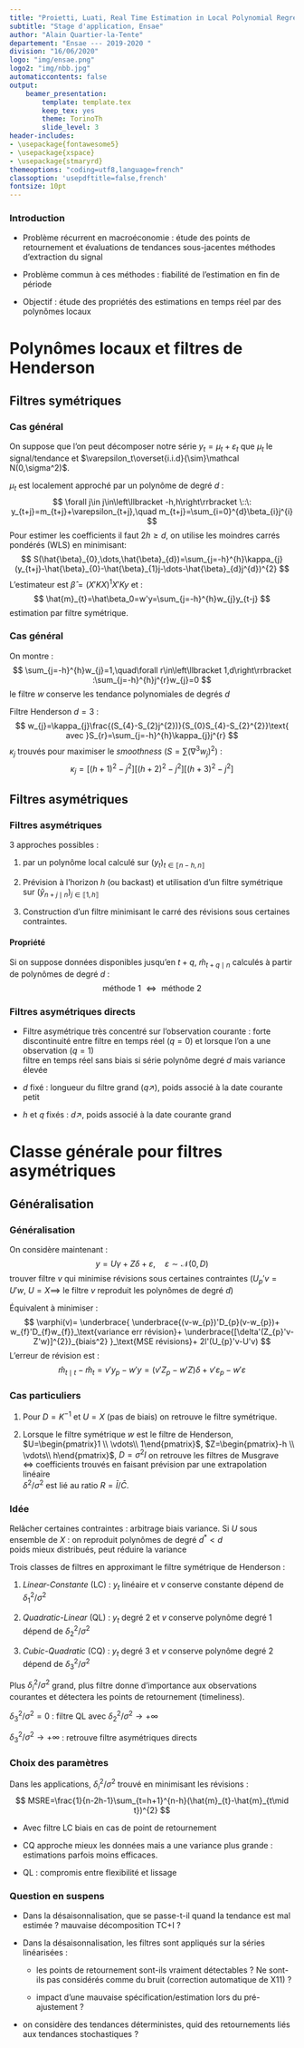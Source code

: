 ```yaml
---
title: "Proietti, Luati, Real Time Estimation in Local Polynomial Regression, with Application to Trend-Cycle Analysis (2008)"
subtitle: "Stage d'application, Ensae"
author: "Alain Quartier-la-Tente"
departement: "Ensae --- 2019-2020 "
division: "16/06/2020"
logo: "img/ensae.png"
logo2: "img/nbb.jpg"
automaticcontents: false
output:
    beamer_presentation:
        template: template.tex
        keep_tex: yes
        theme: TorinoTh
        slide_level: 3
header-includes:
- \usepackage{fontawesome5}
- \usepackage{xspace}
- \usepackage{stmaryrd}
themeoptions: "coding=utf8,language=french"
classoption: 'usepdftitle=false,french'
fontsize: 10pt
---
```


### Introduction

- Problème récurrent en macroéconomie : étude des points de retournement et évaluations de tendances sous-jacentes \faArrowCircleRight{} méthodes d'extraction du signal

- Problème commun à ces méthodes : fiabilité de l'estimation en fin de période

- Objectif : étude des propriétés des estimations en temps réel par des polynômes locaux


# Polynômes locaux et filtres de Henderson

## Filtres symétriques

### Cas général

On suppose que l'on peut décomposer notre série $y_t=\mu_t+\varepsilon_t$ que $\mu_t$ le signal/tendance et $\varepsilon_t\overset{i.i.d}{\sim}\mathcal N(0,\sigma^2)$.

$\mu_t$ est localement approché par un polynôme de degré $d$ :
$$
\forall j\in j\in\left\llbracket -h,h\right\rrbracket \::\: y_{t+j}=m_{t+j}+\varepsilon_{t+j},\quad m_{t+j}=\sum_{i=0}^{d}\beta_{i}j^{i}
$$
\pause
Pour estimer les coefficients il faut $2h \geq d$, on utilise les moindres carrés pondérés (WLS) en minimisant:
$$
S(\hat{\beta}_{0},\dots,\hat{\beta}_{d})=\sum_{j=-h}^{h}\kappa_{j}(y_{t+j}-\hat{\beta}_{0}-\hat{\beta}_{1}j-\dots-\hat{\beta}_{d}j^{d})^{2}
$$
\pause
L'estimateur est $\hat{\beta}=(X'KX)^{1}X'Ky$ et :
$$
\hat{m}_{t}=\hat\beta_0=w'y=\sum_{j=-h}^{h}w_{j}y_{t-j}
$$
\faArrowCircleRight{} estimation par filtre symétrique.

### Cas général
On montre :
$$
\sum_{j=-h}^{h}w_{j}=1,\quad\forall r\in\left\llbracket 1,d\right\rrbracket :\sum_{j=-h}^{h}j^{r}w_{j}=0
$$
\faArrowCircleRight{} le filtre $w$ conserve les tendance polynomiales de degrés $d$

\pause
Filtre Henderson $d=3$ :
$$
w_{j}=\kappa_{j}\frac{(S_{4}-S_{2}j^{2})}{S_{0}S_{4}-S_{2}^{2}}\text{ avec }S_{r}=\sum_{j=-h}^{h}\kappa_{j}j^{r}
$$
$\kappa_j$ trouvés pour maximiser le *smoothness* ($S=\sum(\nabla^{3}w_{j})^{2}$) :
$$
\kappa_{j}=\left[(h+1)^{2}-j^{2}\right]\left[(h+2)^{2}-j^{2}\right]\left[(h+3)^{2}-j^{2}\right]
$$

## Filtres asymétriques

### Filtres asymétriques

3 approches possibles :

1. \emph{Filtre asymétrique direct} par un polynôme local
calculé sur $(y_{t})_{t\in\left\llbracket n-h,n\right\rrbracket }$

2. Prévision à l'horizon $h$ (ou backast) et utilisation d'un filtre symétrique sur $(\hat{y}_{n+j\mid n})_{j\in\left\llbracket 1,h\right\rrbracket}$

3. Construction d'un filtre minimisant le carré des révisions sous certaines contraintes.

\pause 
#### Propriété
Si on suppose données disponibles jusqu'en $t+q$, $\hat{m}_{t+q\mid n}$ calculés à partir de polynômes de degré $d$ : 
$$\text{méthode 1 }\iff \text{ méthode 2}$$

### Filtres asymétriques directs

- Filtre asymétrique très concentré sur l'observation courante : forte discontinuité entre filtre en temps réel ($q=0$) et lorsque l'on a une observation ($q=1$)  
\faArrowCircleRight{} filtre en temps réel sans biais si série polynôme degré $d$ mais variance élevée
\pause

- $d$ fixé : \faPlusCircle{} longueur du filtre grand ($q\nearrow$), \faPlusCircle{} poids associé à la date courante petit 

- $h$ et $q$ fixés : \faPlusCircle{} $d\nearrow$, \faPlusCircle{} poids associé à la date courante grand


# Classe générale pour filtres asymétriques

## Généralisation

### Généralisation

On considère maintenant :
$$
y=U\gamma+Z\delta+\varepsilon,\quad
\varepsilon\sim\mathcal{N}(0,D)
$$
\textbf{Objectif :} trouver filtre $v$ qui minimise révisions sous certaines contraintes ($U_{p}'v=U'w$, $U=X\implies$ le filtre $v$ reproduit les polynômes de degré $d$)

Équivalent à minimiser :
$$
\varphi(v)=
\underbrace{
  \underbrace{(v-w_{p})'D_{p}(v-w_{p})+
  w_{f}'D_{f}w_{f}}_\text{variance err révision}+
  \underbrace{[\delta'(Z_{p}'v-Z'w)]^{2}}_{biais^2}
}_\text{MSE révisions}+
2l'(U_{p}'v-U'v)
$$
L'erreur de révision est :
$$
\hat{m}_{t\mid t}-\hat{m}_{t}=v'y_{p}-w'y=(v'Z_{p}-w'Z)\delta+v'\varepsilon_{p}-w'\varepsilon
$$


### Cas particuliers

1. Pour $D=K^{-1}$ et $U=X$ (pas de biais)  on retrouve le filtre symétrique.

2. Lorsque le filtre symétrique $w$ est le filtre de Henderson, $U=\begin{pmatrix}1 \\ \vdots\\ 1\end{pmatrix}$, $Z=\begin{pmatrix}-h \\ \vdots\\ h\end{pmatrix}$, $D=\sigma^2 I$ on retrouve les filtres de Musgrave   
$\iff$ coefficients trouvés en faisant prévision par une extrapolation linéaire    
$\delta^{2}/\sigma^{2}$ est lié au ratio $R=\bar{I}/\bar{C}$.

### Idée \bclampe

Relâcher certaines contraintes : arbitrage biais variance. Si $U$ sous ensemble de $X$ : on reproduit polynômes de degré $d^*<d$   
\faArrowCircleRight{} poids mieux distribués, peut réduire la variance \pause

Trois classes de filtres en approximant le filtre symétrique de Henderson :

1. *Linear-Constante* (LC) : $y_t$ linéaire et $v$ conserve constante \faArrowCircleRight{} dépend de $\delta_1^2/\sigma^2$

2. *Quadratic-Linear* (QL) : $y_t$ degré $2$ et $v$ conserve polynôme degré $1$ \faArrowCircleRight{} dépend de $\delta_2^2/\sigma^2$

3. *Cubic-Quadratic* (CQ) : $y_t$ degré $3$ et $v$ conserve polynôme degré $2$ \faArrowCircleRight{} dépend de $\delta_3^2/\sigma^2$

\pause
Plus $\delta_i^2/\sigma^2$ grand, plus filtre donne d'importance aux observations courantes et détectera les points de retournement (timeliness).

$\delta_3^2/\sigma^2=0$ : filtre QL avec $\delta_2^2/\sigma^2\to+\infty$

$\delta_3^2/\sigma^2\to+\infty$ : retrouve filtre asymétriques directs


### Choix des paramètres

Dans les applications, $\delta_i^2/\sigma^2$ trouvé en minimisant les révisions :
$$
MSRE=\frac{1}{n-2h-1}\sum_{t=h+1}^{n-h}(\hat{m}_{t}-\hat{m}_{t\mid t})^{2}
$$
\pause

 - Avec filtre LC biais en cas de point de retournement  
 
 - CQ approche mieux les données mais a une variance plus grande : estimations parfois moins efficaces.
 
 - QL : compromis entre flexibilité et lissage
 
 

### Question en suspens

- Dans la désaisonnalisation,  que se passe-t-il quand la tendance est mal estimée ? mauvaise décomposition TC+I ?

- Dans la désaisonnalisation, les filtres sont appliqués sur la séries linéarisées :

  * les points de retournement sont-ils vraiment détectables ? Ne sont-ils pas considérés comme du bruit (correction automatique de X11) ?
  
  * impact d'une mauvaise spécification/estimation lors du pré-ajustement ?
  
- on considère des tendances déterministes, quid des retournements liés aux tendances stochastiques ?





